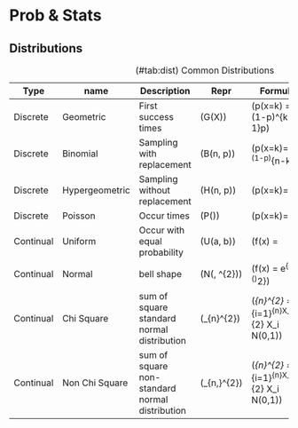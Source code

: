 # Prob & Stats

## Distributions

: (\#tab:dist) Common Distributions

| Type      | name           | Description                                    | Repr                     | Formula                                                                                       | \(\mu\)           | \(\sigma^2\)                                 | MLE                       |
| --------- | -------------- | ---------------------------------------------- | ------------------------ | --------------------------------------------------------------------------------------------- | ----------------- | -------------------------------------------- | ------------------------- |
| Discrete  | Geometric      | First success times                            | \(G(X)\)                 | \(p(x=k) = (1-p)^{k-1}p\)                                                                     | \(\frac{1}{p}\)   | \(\frac{1-p}{p^2}\)                          |                           |
| Discrete  | Binomial       | Sampling with replacement                      | \(B(n, p)\)              | \(p(x=k)=\binom{n}{k}p^{k}(1-p)^{n-k}\)                                                       | \(np\)            | \(np(1-p)\)                                  | \(\hat{p} = \frac{x}{n}\) |
| Discrete  | Hypergeometric | Sampling without replacement                   | \(H(n, p)\)              | \(p(x=k)=\frac{\binom{M}{k}\binom{N-M}{n-k}}{\binom{N}{N}}\)                                  | \(n\frac{M}{N}\)  | \(\frac{N-n}{N-1}n\frac{M}{N}\frac{N-M}{N}\) |                           |
| Discrete  | Poisson        | Occur times                                    | \(P(\lambda)\)           | \(p(x=k)=\frac{\lambda^{k}e^{-\lambda}}{k!}\)                                                 | \(\lambda \)      | \(\lambda\)                                  |                           |
| Continual | Uniform        | Occur with equal probability                   | \(U(a, b)\)              | \(f(x) = \begin{cases}\frac{1}{b-a} &\quad (a\le x\le b) \\ 0 &\quad (otherwise)\end{cases}\) | \(\frac{a+b}{2}\) | \(\frac{(b-a)^2}{12}\)                       |                           |
| Continual | Normal         | bell shape                                     | \(N(\mu, \sigma^{2})\)   | \(f(x) = \frac{1}{\sqrt{2\pi}\sigma^{2}}e^{-\frac{1}{2}(\frac{x-\mu}{\sigma})^2}\)            | \(\mu\)           | \(\sigma^{2}\)                               |                           |
| Continual | Chi Square     | sum of square standard normal distribution     | \(\chi_{n}^{2}\)         | \(\chi_{n}^{2} = \sum\limits_{i=1}^{n}X_{i}^{2} \quad X_i \sim N(0,1)\)                       | \(n\)             | \(2n\)                                       |                           |
| Continual | Non Chi Square | sum of square non-standard normal distribution | \(\chi_{n,\lambda}^{2}\) | \(\chi_{n}^{2} = \sum\limits_{i=1}^{n}X_{i}^{2} \quad X_i \sim N(0,1)\)                       | \(n\)             | \(2n\)                                       |                           |